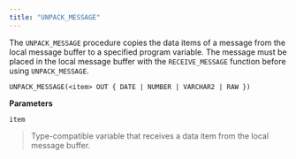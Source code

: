 ```yaml
---
title: "UNPACK_MESSAGE"
---
```




The `UNPACK_MESSAGE` procedure copies the data items of a message from the local message buffer to a specified program variable. The message must be placed in the local message buffer with the `RECEIVE_MESSAGE` function before using `UNPACK_MESSAGE`.

``` text
UNPACK_MESSAGE(<item> OUT { DATE | NUMBER | VARCHAR2 | RAW })
```

**Parameters**

`item`

> Type-compatible variable that receives a data item from the local message buffer.
